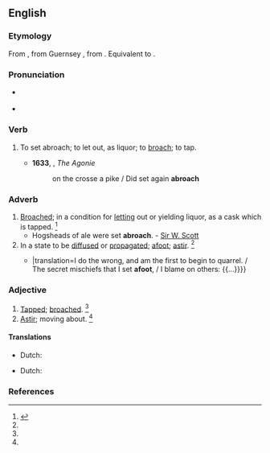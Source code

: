 ==English==

===Etymology===
From {{inh|en|enm|abroche}}, from Guernsey {{etyl|nrf|en}}, from {{etyl|fro|en}} {{m|fro|abroche||to spigot}}. Equivalent to {{prefix|en|a|broach}}.

===Pronunciation===
* {{a|US}} {{IPA|/əˈbɹoʊt͡ʃ/|lang=en}}
* {{rhymes|əʊtʃ|lang=en}}
{{rfap|lang=en}}

===Verb===
{{en-verb|es}}

# {{lb|en|transitive|obsolete}} To set abroach; to let out, as liquor; to [[broach]]; to tap.
#* '''1633''', {{w|George Herbert}}, ''The Agonie''
#*: on the crosse a pike / Did set again '''abroach'''

===Adverb===
{{en-adv|-}}

# [[broach|Broached]]; in a condition for [[letting]] out or yielding liquor, as a cask which is tapped. {{defdate|First attested from around (1350 to 1470).}}<ref name=SOED>{{R:SOED5|page=8}}</ref>
#* Hogsheads of ale were set '''abroach'''. - [[w:Sir W. Scott|Sir W. Scott]]
# In a state to be [[diffused]] or [[propagated]]; [[afoot]]; [[astir]]. {{defdate|First attested in the early 16<sup>th</sup> century.}}<ref name=SOED/>
#* {{RQ:Shakespeare Richard 3 Q1|act=I|scene=iii|url=https://books.google.com/books?id=44g4AQAAMAAJ&pg=PT29|passage=I doe the wrong, and firſt began to braule / The ſecret miſchiefes that I ſet '''abroach''', / I lay vnto the grieuous charge of others: {{...}}|translation=I do the wrong, and am the first to begin to quarrel. / The secret mischiefs that I set '''afoot''', / I blame on others: {{...}}}}

===Adjective===
{{en-adj|-}}

# [[tapped|Tapped]]; [[broached]]. {{defdate|First attested from around (1350 to 1470).}}<ref name=SOED/>
# [[astir|Astir]]; moving about. {{defdate|First attested in the early 16<sup>th</sup> century.}}<ref name=SOED/>

====Translations====
{{trans-top|tapped}}
* Dutch: {{t+|nl|aangestoken}}
{{trans-mid}}
{{trans-bottom}}

{{trans-top|astir}}
* Dutch: {{t|nl|verspreidensklaar}}
{{trans-mid}}
{{trans-bottom}}

===References===
<references/>